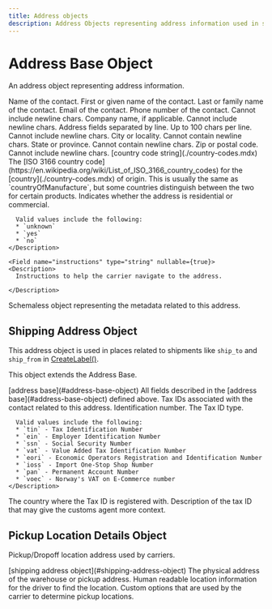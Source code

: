 ```yaml
---
title: Address objects
description: Address Objects representing address information used in shipments.
---
```


Address Base Object
===============================================
An address object representing address information.

<Reference>

  <Field name="name" type="string" nullable={true}>
    <Description>
      Name of the contact.
    </Description>
  </Field>

  <Field name="first_name" type="string" nullable={true}>
    <Description>
      First or given name of the contact.
    </Description>
  </Field>

  <Field name="last_name" type="string" nullable={true}>
    <Description>
      Last or family name of the contact.
    </Description>
  </Field>

  <Field name="email" type="string" nullable={true}>
    <Description>
      Email of the contact.
    </Description>
  </Field>

  <Field name="phone_number" type="string" nullable={true}>
    <Description>
      Phone number of the contact. Cannot include newline chars.
    </Description>
  </Field>

  <Field name="company_name" type="string" nullable={true}>
    <Description>
        Company name, if applicable. Cannot include newline chars.
    </Description>
  </Field>

  <Field name="address_lines[]" type="string[]" nullable={true}>
    <Description>
      Address fields separated by line. Up to 100 chars per line. Cannot include newline chars.
    </Description>
  </Field>

  <Field name="city_locality" type="string" nullable={true}>
    <Description> 
      City or locality. Cannot contain newline chars.
    </Description>
  </Field>

  <Field name="state_province" type="string" nullable={true}>
    <Description>
      State or province. Cannot contain newline chars.
    </Description>
  </Field>

  <Field name="postal_code" type="string" nullable={false}>
    <Description>
      Zip or postal code. Cannot include newline chars.
    </Description>
  </Field>

  <Field name="country_code" nullable={false}>
    <Type>
      [country code string](./country-codes.mdx)
    </Type>
    <Description>
      The [ISO 3166 country code](https://en.wikipedia.org/wiki/List_of_ISO_3166_country_codes) for the [country](./country-codes.mdx) of origin. This is usually the same as `countryOfManufacture`, but some countries distinguish between the two for certain products.
    </Description>
  </Field>

  <Field name="address_residential_indicator" type="string" nullable={true}>
    <Description>
      Indicates whether the address is residential or commercial.

      Valid values include the following:
      * `unknown`
      * `yes`
      * `no`
    </Description>
  </Field>

    <Field name="instructions" type="string" nullable={true}>
    <Description>
      Instructions to help the carrier navigate to the address.

    </Description>
  </Field>



  <Field name="address_metadata" type="object" nullable={true}>
    <Description>
      Schemaless object representing the metadata related to this address.
    </Description>
  </Field>

</Reference>

Shipping Address Object
---------------------------
This address object is used in places related to shipments like `ship_to` and `ship_from` in [CreateLabel()](./methods/create-label.mdx).

This object extends the Address Base.


<Reference>

  <Field name="...Address Base" nullable={false}>
    <Type>
      [address base](#address-base-object)
    </Type>
    <Description>
      All fields described in the [address base](#address-base-object) defined above.
    </Description>
  </Field>

  <Field name="tax_identifiers" type="object" nullable={true}>
    <Description>
      Tax IDs associated with the contact related to this address.
    </Description>
  </Field>

  <Field name="tax_identifiers.id" type="string" nullable={false}>
    <Description>
      Identification number.
    </Description>
  </Field>

  <Field name="tax_identifiers.type" type="string" nullable={false}>
    <Description>
      The Tax ID type.

      Valid values include the following:
      * `tin` - Tax Identification Number
      * `ein` - Employer Identification Number
      * `ssn` - Social Security Number
      * `vat` - Value Added Tax Identification Number
      * `eori` - Economic Operators Registration and Identification Number
      * `ioss` - Import One-Stop Shop Number
      * `pan` - Permanent Account Number
      * `voec` - Norway's VAT on E-Commerce number
    </Description>
  </Field>

  <Field name="tax_identifiers.registration_county" type="string" nullable={true}>
    <Description>
      The country where the Tax ID is registered with.
    </Description>
  </Field>

  <Field name="tax_identifiers.description" type="string" nullable={true}>
    <Description>
      Description of the tax ID that may give the customs agent more context.
    </Description>
  </Field>

</Reference>

Pickup Location Details Object
---------------------------
Pickup/Dropoff location address used by carriers.

<Reference>

  <Field name="pickup_address" nullable={true}>
    <Type>
      [shipping address object](#shipping-address-object)
    </Type>
    <Description>
      The physical address of the warehouse or pickup address.
    </Description>
  </Field>

  <Field name="location_notes" type="string" nullable={true}>
    <Description>
      Human readable location information for the driver to find the location.
    </Description>
  </Field>

  <Field name="pickup_options" type="object" nullable={true}>
    <Description>
      Custom options that are used by the carrier to determine pickup locations.
    </Description>
  </Field>

</Reference>